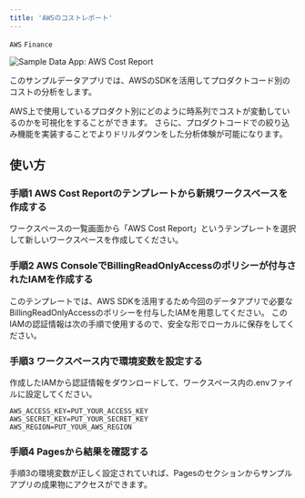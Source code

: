 ```yaml
---
title: 'AWSのコストレポート'
---
```


`AWS` `Finance`

<img
    src="/assets/images/sample-data-app/aws-cost.png"
    alt="Sample Data App: AWS Cost Report"
/>

このサンプルデータアプリでは、AWSのSDKを活用してプロダクトコード別のコストの分析をします。

AWS上で使用しているプロダクト別にどのように時系列でコストが変動しているのかを可視化をすることができます。
さらに、プロダクトコードでの絞り込み機能を実装することでよりドリルダウンをした分析体験が可能になります。

## 使い方

### 手順1 AWS Cost Reportのテンプレートから新規ワークスペースを作成する

ワークスペースの一覧画面から「AWS Cost Report」というテンプレートを選択して新しいワークスペースを作成してください。

### 手順2 AWS ConsoleでBillingReadOnlyAccessのポリシーが付与されたIAMを作成する

このテンプレートでは、AWS SDKを活用するため今回のデータアプリで必要なBillingReadOnlyAccessのポリシーを付与したIAMを用意してください。
このIAMの認証情報は次の手順で使用するので、安全な形でローカルに保存をしてください。

### 手順3 ワークスペース内で環境変数を設定する

作成したIAMから認証情報をダウンロードして、ワークスペース内の.envファイルに設定してください。

```
AWS_ACCESS_KEY=PUT_YOUR_ACCESS_KEY
AWS_SECRET_KEY=PUT_YOUR_SECRET_KEY
AWS_REGION=PUT_YOUR_AWS_REGION
```

### 手順4 Pagesから結果を確認する

手順3の環境変数が正しく設定されていれば、Pagesのセクションからサンプルアプリの成果物にアクセスができます。
